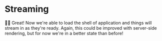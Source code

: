 # Streaming

👨‍💼 Great! Now we're able to load the shell of application and things will stream
in as they're ready. Again, this could be improved with server-side rendering,
but for now we're in a better state than before!

